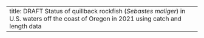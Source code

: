 ---
title: DRAFT Status of quillback rockfish (_Sebastes maliger_) in U.S. waters off the coast of Oregon in 2021 using catch and length data
---